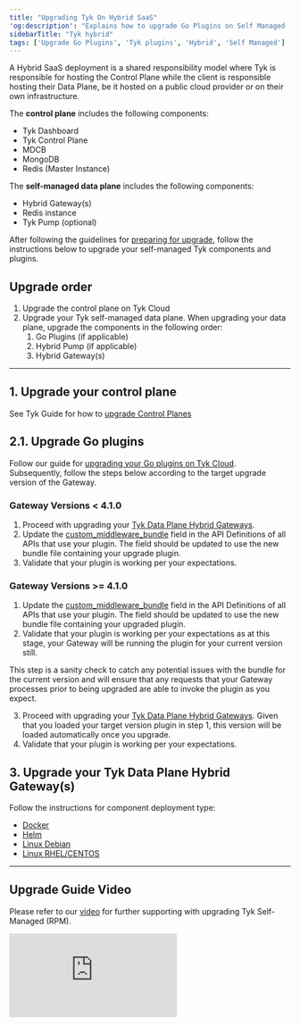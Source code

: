 ```yaml
---
title: "Upgrading Tyk On Hybrid SaaS"
'og:description': "Explains how to upgrade Go Plugins on Self Managed (Hybrid)"
sidebarTitle: "Tyk hybrid"
tags: ['Upgrade Go Plugins', 'Tyk plugins', 'Hybrid', 'Self Managed']
---
```


A Hybrid SaaS deployment is a shared responsibility model where Tyk is responsible for hosting the Control Plane while the client is responsible hosting their Data Plane, be it hosted on a public cloud provider or on their own infrastructure.

The **control plane** includes the following components:
- Tyk Dashboard
- Tyk Control Plane
- MDCB
- MongoDB
- Redis (Master Instance)

The **self-managed data plane** includes the following components:
- Hybrid Gateway(s) 
- Redis instance 
- Tyk Pump (optional)

After following the guidelines for [preparing for upgrade](/5.6/developer-support/upgrading-tyk/preparations/upgrade-guidelines),
follow the instructions below to upgrade your self-managed Tyk components and plugins.


## Upgrade order

1. Upgrade the control plane on Tyk Cloud
2. Upgrade your Tyk self-managed data plane. When upgrading your data plane, upgrade the components in the
following order:
   1. Go Plugins (if applicable)
   2. Hybrid Pump (if applicable)
   3. Hybrid Gateway(s)

---

## 1. Upgrade your control plane

See Tyk Guide for how to [upgrade Control Planes](/5.6/tyk-cloud/environments-&-deployments/managing-control-planes#upgrade-control-planes)

## 2.1. Upgrade Go plugins

Follow our guide for [upgrading your Go plugins on Tyk Cloud](/5.6/developer-support/upgrading-tyk/deployment-model/cloud/upgrade-go-plugin). Subsequently, follow the steps below according to the target upgrade version of the Gateway.

### Gateway Versions < 4.1.0

1. Proceed with upgrading your [Tyk Data Plane Hybrid Gateways](/5.6/#upgrading-data-plane-hybrid-gateways).
2. Update the [custom_middleware_bundle](/5.6/plugins/how-to-serve-plugins/plugin-bundles#per-api--local-parameters)
field in the API Definitions of all APIs that use your plugin. The field should be updated to use the new bundle file
containing your upgrade plugin.
3. Validate that your plugin is working per your expectations.

### Gateway Versions >= 4.1.0

1. Update the [custom_middleware_bundle](/5.6/plugins/how-to-serve-plugins/plugin-bundles#per-api--local-parameters)
field in the API Definitions of all APIs that use your plugin. The field should be updated to use the new bundle file
containing your upgraded plugin.
2. Validate that your plugin is working per your expectations as at this stage, your Gateway will be running the plugin
for your current version still.

  
<Note>
This step is a sanity check to catch any potential issues with the bundle for the current version and will ensure that
  any requests that your Gateway processes prior to being upgraded are able to invoke the plugin as you expect.
</Note>


3. Proceed with upgrading your [Tyk Data Plane Hybrid Gateways](/5.6/#upgrading-data-plane-hybrid-gateways). Given that you
loaded your target version plugin in step 1, this version will be loaded automatically once you upgrade.
4. Validate that your plugin is working per your expectations.

<h2 id="upgrading-data-plane-hybrid-gateways">3. Upgrade your Tyk Data Plane Hybrid Gateway(s)</h2>
Follow the instructions for component deployment type:

- [Docker](/5.6/developer-support/upgrading-tyk/deployment-model/self-managed/docker)
- [Helm](/5.6/developer-support/upgrading-tyk/deployment-model/self-managed/helm)
- [Linux Debian](/5.6/developer-support/upgrading-tyk/deployment-model/self-managed/linux-distributions/self-managed-deb#upgrade-tyk-packages)
- [Linux RHEL/CENTOS](/5.6/developer-support/upgrading-tyk/deployment-model/self-managed/linux-distributions/self-managed-rpm#upgrade-tyk-packages)

---

## Upgrade Guide Video

Please refer to our [video](https://tyk-1.wistia.com/medias/4nf9fggatz) for further supporting with upgrading Tyk Self-Managed (RPM).

<div>
<iframe src="https://fast.wistia.net/embed/iframe/4nf9fggatz" title="Wistia video player" allowfullscreen frameborder="0" scrolling="no" className="responsive-frame" name="wistia_embed" ></iframe>
</div>
